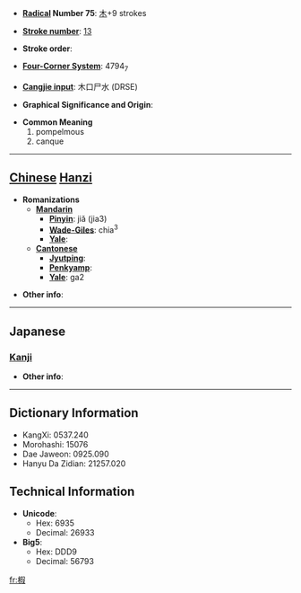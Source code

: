 * '''[[Wiktionary:Chinese radical index| Radical]] Number 75''': [[Wiktionary:Chinese radical index 木|木]]+9 strokes

* '''[[Wiktionary:Chinese total strokes index|Stroke number]]''': [[Wiktionary:Chinese total strokes index 13|13]]

* '''Stroke order''': 

* '''[[Wiktionary:Chinese four corner index|Four-Corner System]]''': 4794<sub>7</sub>

* '''[[Wiktionary:Chinese Cangjie index|Cangjie input]]''': 木口尸水 (DRSE)

* '''Graphical Significance and Origin''': 

* '''Common Meaning'''
*#pompelmous
*# canque


----

== [[Chinese]] [[Hanzi]] ==

* '''Romanizations'''
** '''[[Mandarin]]'''
*** '''[[Pinyin]]''': jiǎ (jia3)
*** '''[[Wade-Giles]]''': chia<sup>3</sup>
*** '''[[Yale]]''': 
** '''[[Cantonese]]'''
*** '''[[Jyutping]]''':
*** '''[[Penkyamp]]''': 
*** '''[[Yale]]''': ga2

* '''Other info''': 

----

==Japanese==
===[[Kanji]]===
{{kanji|on readings=[[か]] (ka), [[け]] (ke), [[げ]] (ge)
|kun readings=[[くい]] (kui)
}}

* '''Other info''':  

----

== Dictionary Information ==

* KangXi: 0537.240
* Morohashi: 15076
* Dae Jaweon: 0925.090
* Hanyu Da Zidian: 21257.020

== Technical Information ==

* '''Unicode''':
** Hex: 6935
** Decimal: 26933
* '''Big5''':
** Hex: DDD9
** Decimal: 56793

[[fr:椵]]